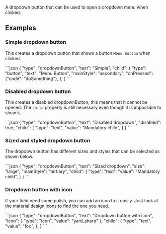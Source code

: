
A dropdown button that can be used to open a dropdown menu when clicked.

## Examples

### Simple dropdown button

This creates a dropdown button that shows a button `Menu Button` when clicked.

<CodeBlock>
```json
{
    "type": "dropdownButton",
    "text": "Simple",
    "child": {
        "type": "button",
        "text": "Menu Button",
        "mainStyle": "secondary",
        "onPressed": {"code": "doSomething"},
    },
}
```
</CodeBlock>

### Disabled dropdown button

This creates a disabled dropdownButton, this means that it cannot be opened. The `child` property is still necessary even though it is impossible to show it.

<CodeBlock>
```json
{
    "type": "dropdownButton",
    "text": "Disabled dropdown",
    "disabled": true,
    "child": {
        "type": "text",
        "value": "Mandatory child",
    }
}
```
</CodeBlock>

### Sized and styled dropdown button

The dropdown button has different sizes and styles that can be selected as shown below.

<CodeBlock>
```json
{
    "type": "dropdownButton",
    "text": "Sized dropdown",
    "size": "large",
    "mainStyle": "tertiary",
    "child": {
        "type": "text",
        "value": "Mandatory child",
    }
}
```
</CodeBlock>

### Dropdown button with icon
If your field need some polish, you can add an icon to it easily. Just look at the material design icons to find the one you need.

<CodeBlock>
```json
{
    "type": "dropdownButton",
    "text": "Dropdown button with icon",
    "icon": {
        "type": "icon",
        "value": "yard_sharp"
    },
    "child": {
        "type": "text",
        "value": "foo",
    },
}
```
</CodeBlock>

<PropertyTable schema={schema}/>
